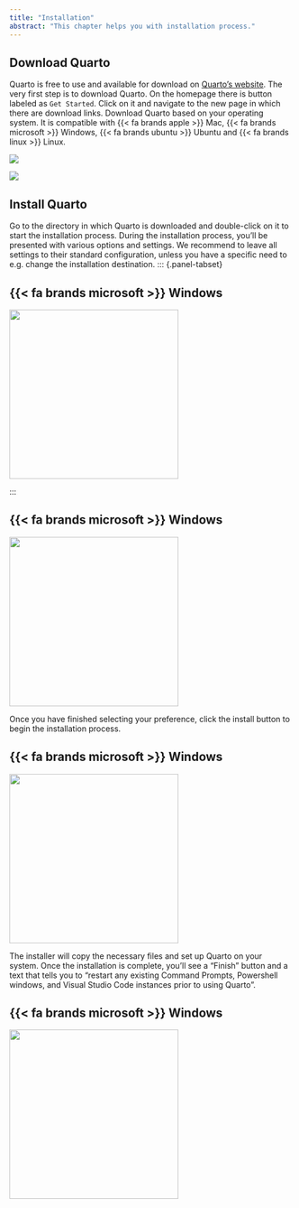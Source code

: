 ```yaml
---
title: "Installation"
abstract: "This chapter helps you with installation process."
---
```


## Download Quarto

Quarto is free to use and available for download on [Quarto's website](quarto.org). The very first step is to download Quarto. On the homepage there is button labeled as `Get Started`. Click on it and navigate to the new page in which there are download links. Download Quarto based on your operating system. It is compatible with {{< fa brands apple >}} Mac, {{< fa brands microsoft >}} Windows, {{< fa brands ubuntu >}} Ubuntu and {{< fa brands linux >}} Linux.

![](../images/Quarto_Installation_1.jpg)

![](../images/Quarto_Installation_2.1.jpg)

## Install Quarto

Go to the directory in which Quarto is downloaded and double-click on it to start the installation process. During the installation process, you’ll be presented with various options and settings. We recommend to leave all settings to their standard configuration, unless you have a specific need to e.g. change the installation destination.
::: {.panel-tabset}

## {{< fa brands microsoft >}} Windows

![](../images/Quarto_Installation_3.jpg){width="300"}

:::

::: {.panel-tabset}

## {{< fa brands microsoft >}} Windows

![](../images/Quarto_Installation_4.jpg){width="300"}

:::

Once you have finished selecting your preference, click the install button to begin the installation process.

::: {.panel-tabset}

## {{< fa brands microsoft >}} Windows

![](../images/clipboard-3674821085.jpeg){width="300"}

:::

The installer will copy the necessary files and set up Quarto on your system. Once the installation is complete, you’ll see a “Finish” button and a text that tells you to "restart any existing Command Prompts, Powershell windows, and Visual Studio Code instances prior to using Quarto".

::: {.panel-tabset}

## {{< fa brands microsoft >}} Windows

![](../images/Quarto_Installation_6.jpg){width="300"}

:::





